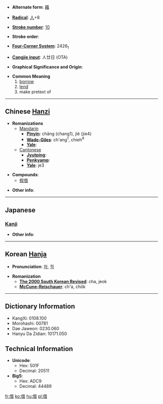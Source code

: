 * '''Alternate form''': [[藉]]

* '''[[Wiktionary:Chinese radical index| Radical]]''': [[Wiktionary:Chinese radical index 人|人]]+8

* '''[[Wiktionary:Chinese total strokes index|Stroke number]]''': [[Wiktionary:Chinese total strokes index 10|10]]

* '''Stroke order''': 

* '''[[Wiktionary:Chinese four corner index|Four-Corner System]]''': 2426<sub>1</sub>

* '''[[Wiktionary:Chinese Cangjie index|Cangjie input]]''': 人廿日 (OTA)

* '''Graphical Significance and Origin''': 

* '''Common Meaning'''
*# [[borrow]]
*# [[lend]]
*# make pretext of

----

== Chinese [[Hanzi]] ==

* '''Romanizations'''
** [[Mandarin]]
*** '''[[Pinyin]]''': chāng (chang1), jiè (jie4)
*** '''[[Wade-Giles]]''': ch'ang<sup>1</sup>, chieh<sup>4</sup>
*** '''[[Yale]]''': 
**[[Cantonese]]
***'''[[Jyutping]]''':
***'''[[Penkyamp]]''': 
***'''[[Yale]]''': je3

* '''Compounds''':
**[[假借]]

* '''Other info''': 

----

==Japanese==

===[[Kanji]]===
{{kanji|on readings=[[しゃく]] (shaku), [[しゃ]] (sha), [[せき]] (seki)
|kun readings=[[かりる]] (kariru), [[かり]] (kari), [[たとい]] (tatoi)
}}

* '''Other info''':  

----

== Korean [[Hanja]] ==

* '''Pronunciation''': [[차]], [[적]]

* '''Romanization'''
** '''[[The 2000 South Korean Revised Romanization|The 2000 South Korean Revised]]''': cha, jeok
** '''[[McCune-Reischauer]]''': ch'a, chŏk

----

== Dictionary Information ==

* KangXi: 0108.100
* Morohashi: 00781
* Dae Jaweon: 0230.060
* Hanyu Da Zidian: 10171.050

== Technical Information ==

* '''Unicode''':
** Hex: 501F
** Decimal: 20511
* '''Big5''':
** Hex: ADC9
** Decimal: 44489

[[fr:借]]
[[ko:借]]
[[hu:借]]
[[pl:借]]